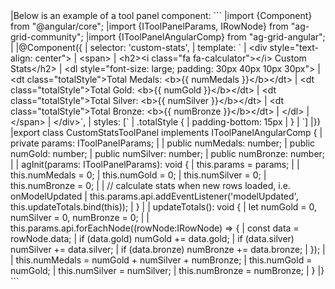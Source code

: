 <framework-specific-section frameworks="angular">
|Below is an example of a tool panel component:
</framework-specific-section>

<framework-specific-section frameworks="angular">
```
|import {Component} from "@angular/core";
|import {IToolPanelParams, IRowNode} from "ag-grid-community";
|import {IToolPanelAngularComp} from "ag-grid-angular";
|
|@Component({
|    selector: 'custom-stats',
|    template: `
|      &lt;div style="text-align: center">
|      &lt;span>
|                &lt;h2>&lt;i class="fa fa-calculator">&lt;/i> Custom Stats&lt;/h2>
|                &lt;dl style="font-size: large; padding: 30px 40px 10px 30px">
|                    &lt;dt class="totalStyle">Total Medals: &lt;b>{{ numMedals }}&lt;/b>&lt;/dt>
|                    &lt;dt class="totalStyle">Total Gold: &lt;b>{{ numGold }}&lt;/b>&lt;/dt>
|                    &lt;dt class="totalStyle">Total Silver: &lt;b>{{ numSilver }}&lt;/b>&lt;/dt>
|                    &lt;dt class="totalStyle">Total Bronze: &lt;b>{{ numBronze }}&lt;/b>&lt;/dt>
|                &lt;/dl>
|            &lt;/span>
|      &lt;/div>`,
|    styles: [`
|        .totalStyle {
|            padding-bottom: 15px
|        }
|    `]
|})
|export class CustomStatsToolPanel implements IToolPanelAngularComp {
|    private params: IToolPanelParams;
|
|    public numMedals: number;
|    public numGold: number;
|    public numSilver: number;
|    public numBronze: number;
|
|    agInit(params: IToolPanelParams): void {
|        this.params = params;
|
|        this.numMedals = 0;
|        this.numGold = 0;
|        this.numSilver = 0;
|        this.numBronze = 0;
|
|        // calculate stats when new rows loaded, i.e. onModelUpdated
|        this.params.api.addEventListener('modelUpdated', this.updateTotals.bind(this));
|    }
|
|    updateTotals(): void {
|        let numGold = 0, numSilver = 0, numBronze = 0;
|
|        this.params.api.forEachNode((rowNode:IRowNode) => {
|            const data = rowNode.data;
|            if (data.gold) numGold += data.gold;
|            if (data.silver) numSilver += data.silver;
|            if (data.bronze) numBronze += data.bronze;
|        });
|
|        this.numMedals = numGold + numSilver + numBronze;
|        this.numGold = numGold;
|        this.numSilver = numSilver;
|        this.numBronze = numBronze;
|    }
|}
```
</framework-specific-section>